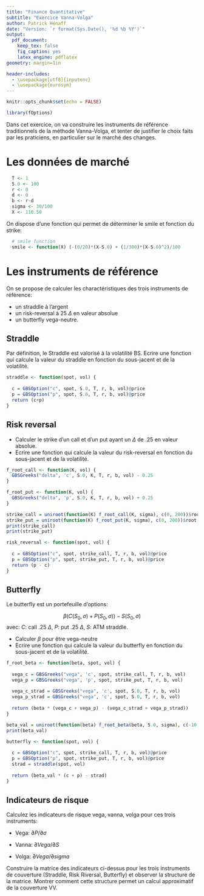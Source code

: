 ```yaml
---
title: "Finance Quantitative"
subtitle: "Exercice Vanna-Volga"
author: Patrick Hénaff
date: "Version: `r format(Sys.Date(), '%d %b %Y')`"
output:
  pdf_document:
    keep_tex: false
    fig_caption: yes
    latex_engine: pdflatex
geometry: margin=1in

header-includes:
  - \usepackage[utf8]{inputenc}
  - \usepackage{eurosym}
---
```


```r
knitr::opts_chunk$set(echo = FALSE)
```

```r
library(fOptions)
```

Dans cet exercice, on va construire les instruments de référence traditionnels de la méthode Vanna-Volga, et tenter de justifier le choix faits par les praticiens, en particulier sur le marché des changes.

# Les données de marché

```r
  T <- 1
  S.0 <- 100
  r <- 0
  d <- 0
  b <- r-d
  sigma <- 30/100
  X <- 110.50
```

On dispose d'une fonction qui permet de déterminer le smile et fonction du strike:

```r
  # smile function
  smile <- function(X) (-(0/20)*(X-S.0) + (1/300)*(X-S.0)^2)/100
```


# Les instruments de référence
  
On se propose de calculer les charactéristiques des trois instruments de référence:

- un straddle à l'argent
- un risk-reversal à 25 $\Delta$ en valeur absolue
- un butterfly vega-neutre.

## Straddle

Par définition, le Straddle est valorisé à la volatilité BS.
Ecrire une fonction qui calcule la valeur du straddle en fonction du sous-jacent et de la volatilité.

```r
straddle <- function(spot, vol) {
  
  c = GBSOption("c", spot, S.0, T, r, b, vol)@price
  p = GBSOption("p", spot, S.0, T, r, b, vol)@price
  return (c+p)
}
```


## Risk reversal

- Calculer le strike d'un call et d'un put ayant un $\Delta$ de .25 en valeur absolue.
- Ecrire une fonction qui calcule la valeur du risk-reversal en fonction du sous-jacent et de la volatilité.

```r

f_root_call <- function(K, vol) {
  GBSGreeks("delta", 'c', S.0, K, T, r, b, vol) - 0.25
}

f_root_put <- function(K, vol) {
  GBSGreeks("delta", 'p', S.0, K, T, r, b, vol) + 0.25
}

strike_call = uniroot(function(K) f_root_call(K, sigma), c(0, 200))$root
strike_put = uniroot(function(K) f_root_put(K, sigma), c(0, 200))$root
print(strike_call)
print(strike_put)
```

```r

risk_reversal <- function(spot, vol) {
  
  c = GBSOption("c", spot, strike_call, T, r, b, vol)@price
  p = GBSOption("p", spot, strike_put, T, r, b, vol)@price
  return (p - c)
}
```


## Butterfly

Le butterfly est un portefeuille d'options:

$$
\beta (C(S_0, \sigma) + P(S_0, \sigma)) - S(S_0, \sigma)
$$
avec: $C$: call .25 $\Delta$, $P$: put .25 $\Delta$, $S$: ATM straddle.

- Calculer $\beta$ pour être vega-neutre
- Ecrire une fonction qui calcule la valeur du butterfly en fonction du sous-jacent et de la volatilité.


```r

f_root_beta <- function(beta, spot, vol) {
  
  vega_c = GBSGreeks("vega", 'c', spot, strike_call, T, r, b, vol)
  vega_p = GBSGreeks("vega", 'p', spot, strike_put, T, r, b, vol)
  
  vega_c_strad = GBSGreeks("vega", 'c', spot, S.0, T, r, b, vol)
  vega_p_strad = GBSGreeks("vega", 'c', spot, S.0, T, r, b, vol)
  
  return (beta * (vega_c + vega_p) - (vega_c_strad + vega_p_strad))
}

beta_val = uniroot(function(beta) f_root_beta(beta, S.0, sigma), c(-10, 10))$root
print(beta_val)
```

```r

butterfly <- function(spot, vol) {
  
  c = GBSOption("c", spot, strike_call, T, r, b, vol)@price
  p = GBSOption("p", spot, strike_put, T, r, b, vol)@price
  strad = straddle(spot, vol)
  
  return (beta_val * (c + p) - strad)
}
```



## Indicateurs de risque

Calculez les indicateurs de risque vega, vanna, volga pour ces trois instruments:

- Vega: $\partial P / \partial \sigma$

- Vanna: $\partial Vega / \partial S$

- Volga: $\partial Vega / \partial sigma$

Construire la matrice des indicateurs ci-dessus pour les trois instruments de couverture (Straddle, Risk Riversal, Butterfly) et observer la structure de la matrice. Montrer comment cette structure permet 
un calcul approximatif de la couverture VV.

```r

```


